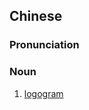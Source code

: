 {{also|语标}}
==Chinese==
{{zh-forms|s=语标}}

===Pronunciation===
{{zh-pron
|m=yǔbiāo
|cat=n
}}

===Noun===
{{zh-noun}}

# [[logogram]]